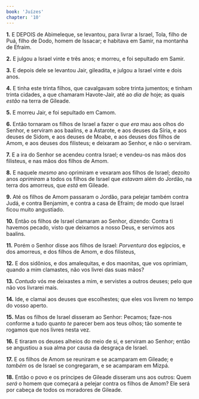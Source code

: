 ```yaml
---
book: 'Juízes'
chapter: '10'
---
```


**1.** E DEPOIS de Abimeleque, se levantou, para livrar a Israel, Tola, filho de Puá, filho de Dodo, homem de Issacar; e habitava em Samir, na montanha de Efraim.

**2.** E julgou a Israel vinte e três anos; e morreu, e foi sepultado em Samir.

**3.** E depois dele se levantou Jair, gileadita, e julgou a Israel vinte e dois anos.

**4.** E tinha este trinta filhos, que cavalgavam sobre trinta jumentos; e tinham trinta cidades, a que chamaram Havote-Jair, até ao *dia de* hoje; as quais *estão* na terra de Gileade.

**5.** E morreu Jair, e foi sepultado em Camom.

**6.** Então tornaram os filhos de Israel a fazer o *que era* mau aos olhos do Senhor, e serviram aos baalins, e a Astarote, e aos deuses da Síria, e aos deuses de Sidom, e aos deuses de Moabe, e aos deuses dos filhos de Amom, e aos deuses dos filisteus; e deixaram ao Senhor, e não o serviram.

**7.** E a ira do Senhor se acendeu contra Israel; e vendeu-os nas mãos dos filisteus, e nas mãos dos filhos de Amom.

**8.** E naquele *mesmo* ano oprimiram e vexaram aos filhos de Israel; dezoito anos *oprimiram* a todos os filhos de Israel que *estavam* além do Jordão, na terra dos amorreus, que *está* em Gileade.

**9.** Até os filhos de Amom passaram o Jordão, para pelejar também contra Judá, e contra Benjamim, e contra a casa de Efraim; de modo que Israel ficou muito angustiado.

**10.** Então os filhos de Israel clamaram ao Senhor, dizendo: Contra ti havemos pecado, visto que deixamos a nosso Deus, e servimos aos baalins.

**11.** Porém o Senhor disse aos filhos de Israel: *Porventura* dos egípcios, e dos amorreus, e dos filhos de Amom, e dos filisteus,

**12.** E dos sidônios, e dos amalequitas, e dos maonitas, que vos oprimiam, quando a mim clamastes, não vos livrei das suas mãos?

**13.** *Contudo* vós me deixastes a mim, e servistes a outros deuses; pelo que não vos livrarei mais.

**14.** Ide, e clamai aos deuses que escolhestes; que eles vos livrem no tempo do vosso aperto.

**15.** Mas os filhos de Israel disseram ao Senhor: Pecamos; faze-nos conforme a tudo quanto *te* parecer bem aos teus olhos; tão somente te rogamos que nos livres nesta vez.

**16.** E tiraram os deuses alheios do meio de si, e serviram ao Senhor; então se angustiou a sua alma por causa da desgraça de Israel.

**17.** E os filhos de Amom se reuniram e se acamparam em Gileade; e *também* os de Israel se congregaram, e se acamparam em Mizpá.

**18.** Então o povo e os príncipes de Gileade disseram uns aos outros: Quem *será* o homem que começará a pelejar contra os filhos de Amom? Ele será por cabeça de todos os moradores de Gileade.